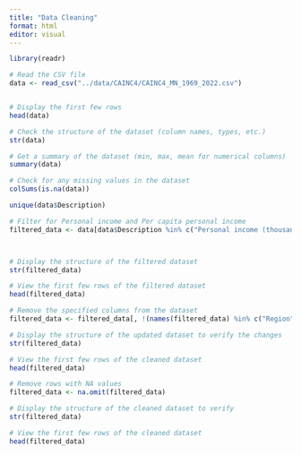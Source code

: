 ```yaml
---
title: "Data Cleaning"
format: html
editor: visual
---
```


```r
library(readr)

# Read the CSV file
data <- read_csv("../data/CAINC4/CAINC4_MN_1969_2022.csv")


# Display the first few rows
head(data)
```

```r
# Check the structure of the dataset (column names, types, etc.)
str(data)

# Get a summary of the dataset (min, max, mean for numerical columns)
summary(data)

# Check for any missing values in the dataset
colSums(is.na(data))

```

```r
unique(data$Description)
```

```r
# Filter for Personal income and Per capita personal income
filtered_data <- data[data$Description %in% c("Personal income (thousands of dollars)", "Per capita personal income (dollars) 4/"), ]



# Display the structure of the filtered dataset
str(filtered_data)

# View the first few rows of the filtered dataset
head(filtered_data)
```

```r
# Remove the specified columns from the dataset
filtered_data <- filtered_data[, !(names(filtered_data) %in% c("Region", "LineCode", "TableName", "IndustryClassification", "Unit"))]

# Display the structure of the updated dataset to verify the changes
str(filtered_data)

# View the first few rows of the cleaned dataset
head(filtered_data)
```

```r
# Remove rows with NA values
filtered_data <- na.omit(filtered_data)

# Display the structure of the cleaned dataset to verify
str(filtered_data)

# View the first few rows of the cleaned dataset
head(filtered_data)
```
